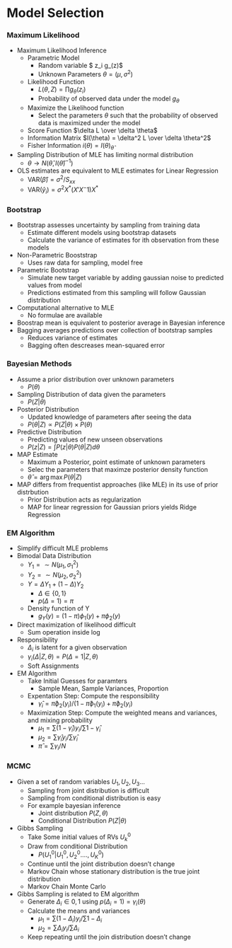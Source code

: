 # Model Selection

### Maximum Likelihood
- Maximum Likelihood Inference
    - Parametric Model 
        - Random variable $ z_i \sim g_\theta(z)$ 
        - Unknown Parameters $\theta = (\mu, \sigma^2)$
    - Likelihood Function
        - $L(\theta, Z) = \prod g_\theta(z_i)$
        - Probability of observed data under the model $g_\theta$
    - Maximize the Likelihood function
        - Select the parameters $\theta$ such that the probability of observed data is maximized under the model
    - Score Function $\delta L \over \delta \theta$ 
    - Information Matrix  $I(\theta) = \delta^2 L \over \delta \theta^2$ 
    - Fisher Information $i(\theta) = I(\theta)_{\hat \theta}$
- Sampling Distribution of MLE has limiting normal distribution
    - $\theta \rightarrow N(\hat \theta, I(\hat \theta)^{-1})$
- OLS estimates are equivalent to MLE estimates for Linear Regression
    - $\text{VAR}(\hat \beta) = \sigma^2 / S_{xx}$
    - $\text{VAR}(\hat y_i) = \sigma^2 X^* (X'X^-1) X^*$

### Bootstrap
- Bootstrap assesses uncertainty by sampling from training data
    - Estimate different models using bootstrap datasets
    - Calculate the variance of estimates for ith observation from these models
- Non-Parametric Booststrap
    - Uses raw data for sampling, model free 
- Parametric Bootstrap
    - Simulate new target variable by adding gaussian noise to predicted values from model
    - Predictions estimated from this sampling will follow Gaussian distribution 
- Computational alternative to MLE
    - No formulae are available
- Boostrap mean is equivalent to posterior average in Bayesian inference
- Bagging averages predictions over collection of bootstrap samples
    - Reduces variance of estimates 
    - Bagging often descreases mean-squared error

### Bayesian Methods
- Assume a prior distribution over unknown parameters
    - $P(\theta)$
- Sampling Distribution of data given the parameters
    - $P(Z | \theta)$
- Posterior Distribution
    - Updated knowledge of parameters after seeing the data
    - $P(\theta | Z) \propto P(Z | \theta) \times P(\theta)$
- Predictive Distribution
    - Predicting values of new unseen observations
    - $P(z | Z) = \int P(z | \theta) P(\theta | Z) d\theta$
- MAP Estimate
    - Maximum a Posterior, point estimate of unknown parameters
    - Selec the parameters that maximze posterior density function
    - $\hat \theta = \arg \max P(\theta | Z)$
- MAP differs from frequentist approaches (like MLE) in its use of prior distrbution
    - Prior Distribution acts as regularization
    - MAP for linear regression for Gaussian priors yields Ridge Regression

### EM Algorithm
- Simplify difficult MLE problems
- Bimodal Data Distribution
    - $Y_1 = \sim N(\mu_1, \sigma^2_1)$ 
    - $Y_2 = \sim N(\mu_2, \sigma^2_2)$ 
    - $Y = \Delta Y_1 + (1 - \Delta) Y_2$
        - $\Delta \in \{0,1\}$
        - $p(\Delta = 1) = \pi$
    - Density function of Y
        - $g_Y(y) = (1 - \pi) \phi_1(y) + \pi \phi_2(y)$
- Direct maximization of likelihood difficult
    - Sum operation inside log
- Responsibility
    - $\Delta_i$ is latent for a given observation
    - $\gamma_i(\Delta | Z, \theta) = P(\Delta = 1 | Z, \theta)$
    - Soft Assignments
- EM Algorithm
    - Take Initial Guesses for paramters
        - Sample Mean, Sample Variances, Proportion
    - Expentation Step: Compute the responsibility
        - $\hat \gamma_i = \hat \pi \phi_2(y_i) / (1 - \hat \pi \phi_1(y_i) +  \hat \pi \phi_2(y_i)$ 
    - Maximization Step: Compute the weighted means and variances, and mixing probability
        - $\mu_1 = \sum (1 - \hat \gamma_i) y_i / \sum 1 - \hat \gamma_i$
        - $\mu_2 = \sum \hat \gamma_i y_i / \sum \hat \gamma_i$
        - $\hat \pi = \sum \gamma_i / N$

### MCMC

- Given a set of random variables $U_1, U_2, U_3...$
    - Sampling from joint distribution is difficult
    - Sampling from conditional distribution is easy 
    - For example bayesian inference
        - Joint distribution $P(Z, \theta)$ 
        - Conditional Distribution $P(Z | \theta)$
- Gibbs Sampling
    - Take Some initial values of RVs $U^0_k$ 
    - Draw from conditional Distribution
        - $P(U^0_1 | U^0_1, U^0_2...., U^0_K)$ 
    - Continue until the joint distribution doesn't change
    - Markov Chain whose stationary distribution is the true joint distribution
    - Markov Chain Monte Carlo
- Gibbs Sampling is related to EM algorithm 
    - Generate $\Delta_i \in {0,1}$ using $p(\Delta_i = 1) = \gamma_i (\theta)$ 
    - Calculate the means and variances
        - $\mu_1 = \sum (1 - \Delta_i) y_i / \sum 1 - \Delta_i$ 
        - $\mu_2 = \sum \Delta_i y_i / \sum \Delta_i$ 
    - Keep repeating until the join distribution doesn't change

